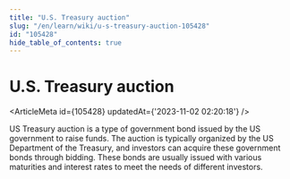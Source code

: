 ```yaml
---
title: "U.S. Treasury auction"
slug: "/en/learn/wiki/u-s-treasury-auction-105428"
id: "105428"
hide_table_of_contents: true
---
```



# U.S. Treasury auction

<ArticleMeta id={105428} updatedAt={'2023-11-02 02:20:18'} />
<div className='border-solid border-b border-t-0 my-4 border-[var(--ifm-color-gray-300)]' />

US Treasury auction is a type of government bond issued by the US government to raise funds. The auction is typically organized by the US Department of the Treasury, and investors can acquire these government bonds through bidding. These bonds are usually issued with various maturities and interest rates to meet the needs of different investors.
